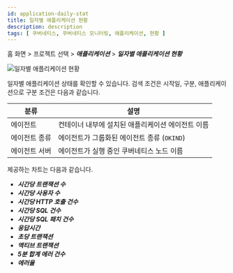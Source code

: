 ```yaml
---
id: application-daily-stat
title: 일자별 애플리케이션 현황
description: description
tags: [ 쿠버네티스, 쿠버네티스 모니터링, 애플리케이션, 현황 ]
---
```


홈 화면 > 프로젝트 선택 > ***애플리케이션*** > ***일자별 애플리케이션 현황***

![일자별 애플리케이션 현황](https://img.whatap.io/media/images/whatap_kubernetes_application_daily_app_stat.png)

일자별 애플리케이션 상태를 확인할 수 있습니다. 검색 조건은 시작일, 구분, 애플리케이션으로 구분 조건은 다음과 같습니다.

| 분류          | 설명                                              |
| ------------- | ------------------------------------------------- |
| 에이전트      | 컨테이너 내부에 설치된 애플리케이션 에이전트 이름 |
| 에이전트 종류 | 에이전트가 그룹화된 에이전트 종류 (`OKIND`)         |
| 에이전트 서버 | 에이전트가 실행 중인 쿠버네티스 노드 이름         |

제공하는 차트는 다음과 같습니다.

* ***시간당 트랜잭션 수***
* ***시간당 사용자 수***
* ***시간당 HTTP 호출 건수***
* ***시간당 SQL 건수***
* ***시간당 SQL 패치 건수***
* ***응답시간***
* ***초당 트랜잭션***
* ***액티브 트랜잭션***
* ***5분 합계 에러 건수***
* ***에러율***